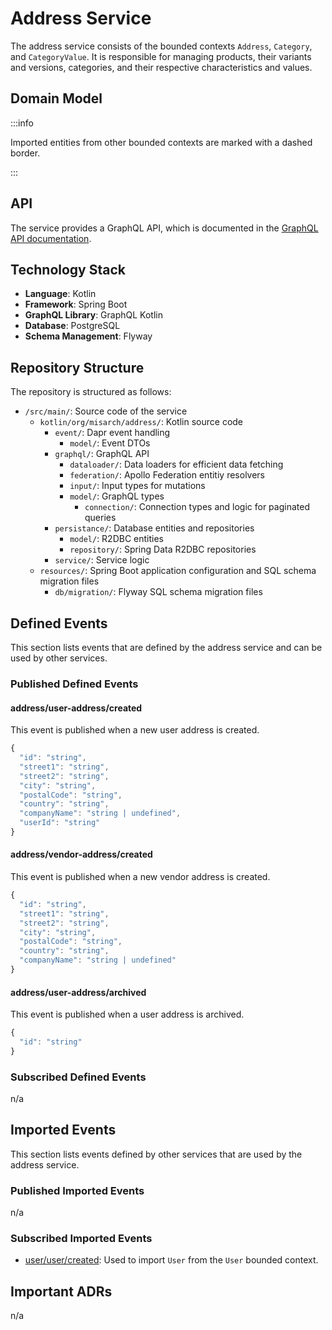 
# Address Service

The address service consists of the bounded contexts `Address`, `Category`, and `CategoryValue`.
It is responsible for managing products, their variants and versions, categories, and their respective characteristics and values.

## Domain Model

<CustomImage path="/renderedDiagrams/addressDomainModel" width="1240.06640625" height="946.625" />

:::info

Imported entities from other bounded contexts are marked with a dashed border.

:::

## API

The service provides a GraphQL API, which is documented in the [GraphQL API documentation](/docs/graphql/address).

## Technology Stack

- **Language**: Kotlin
- **Framework**: Spring Boot
- **GraphQL Library**: GraphQL Kotlin
- **Database**: PostgreSQL
- **Schema Management**: Flyway

## Repository Structure

The repository is structured as follows:

<div className="repository-structure" >

- `/src/main/`: Source code of the service
  - `kotlin/org/misarch/address/`: Kotlin source code
    - `event/`: Dapr event handling
      - `model/`: Event DTOs
    - `graphql/`: GraphQL API
      - `dataloader/`: Data loaders for efficient data fetching
      - `federation/`: Apollo Federation entitiy resolvers
      - `input/`: Input types for mutations
      - `model/`: GraphQL types
        - `connection/`: Connection types and logic for paginated queries
    - `persistance/`: Database entities and repositories
      - `model/`: R2DBC entities
      - `repository/`: Spring Data R2DBC repositories
    - `service/`: Service logic
  - `resources/`: Spring Boot application configuration and SQL schema migration files
    - `db/migration/`: Flyway SQL schema migration files

</div>

## Defined Events

This section lists events that are defined by the address service and can be used by other services.

### Published Defined Events

#### address/user-address/created

This event is published when a new user address is created.

```js
{
  "id": "string",
  "street1": "string",
  "street2": "string",
  "city": "string",
  "postalCode": "string",
  "country": "string",
  "companyName": "string | undefined",
  "userId": "string"
}
```

#### address/vendor-address/created

This event is published when a new vendor address is created.

```js
{
  "id": "string",
  "street1": "string",
  "street2": "string",
  "city": "string",
  "postalCode": "string",
  "country": "string",
  "companyName": "string | undefined"
}
```

#### address/user-address/archived

This event is published when a user address is archived.

```js
{
  "id": "string"
}
```

### Subscribed Defined Events

n/a

## Imported Events

This section lists events defined by other services that are used by the address service.

### Published Imported Events

n/a

### Subscribed Imported Events

- [user/user/created](/docs/docs/dev-manuals/services/user#userusercreated): Used to import `User` from the `User` bounded context.

## Important ADRs

n/a
